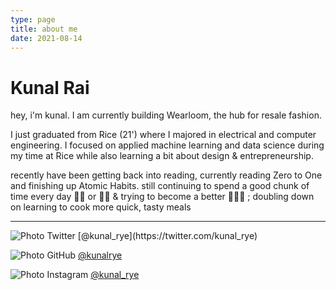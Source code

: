 ```yaml
---
type: page
title: about me
date: 2021-08-14
---
```


# Kunal Rai

hey, i'm kunal. I am currently building Wearloom, the hub for resale fashion.

I just graduated from Rice (21') where I majored in electrical and computer engineering. 
I focused on applied machine learning and data science during my time at Rice while also learning a bit about design & entrepreneurship. 

recently have been getting back into reading, currently reading Zero to One and finishing up Atomic Habits. 
still continuing to spend a good chunk of time every day 🏋🏽 or 🚴‍♂️
& trying to become a better 👨🏾‍🍳 ; doubling down on learning to cook more quick, tasty meals


---



<div>
  <Image
  src="/images/twitter.png"
  alt="Photo"
  width={15}
  height={15}
  priority
  className="next-image"
  /> Twitter [@kunal_rye](https://twitter.com/kunal_rye)
  <br />

  <Image
  src="/images/github.png"
  alt="Photo"
  width={15}
  height={15}
  priority
  className="next-image"
  /> GitHub [@kunalrye](https://github.com/kunalrye)
  <br />

  <Image
  src="/images/instagram.png"
  alt="Photo"
  width={15}
  height={15}
  priority
  className="next-image"
  /> Instagram [@kunal_rye](https://instagram.com/kunal_rye)
  <br />
</div>
